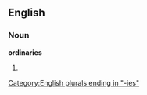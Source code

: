 ==English==

===Noun===
'''ordinaries'''

# {{plural of|[[ordinary]]}}

[[Category:English plurals ending in "-ies"]]